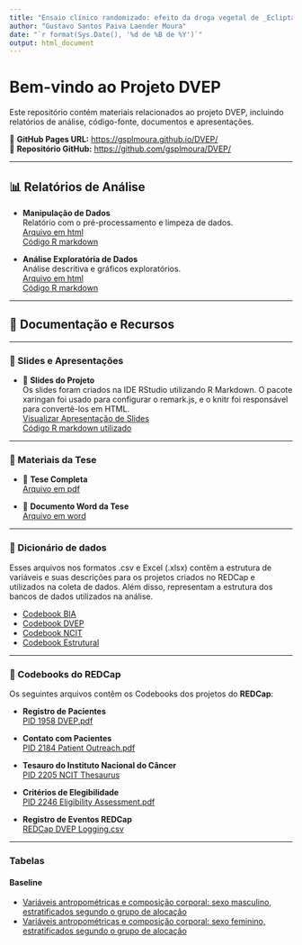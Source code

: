 ```yaml
---
title: "Ensaio clínico randomizado: efeito da droga vegetal de _Eclipta prostrata_ (L.) L. (_Asteraceae_) no ângulo de fase em adultos com obesidade grau I"
author: "Gustavo Santos Paiva Laender Moura"
date: "`r format(Sys.Date(), '%d de %B de %Y')`"
output: html_document
---
```


# Bem-vindo ao Projeto DVEP

Este repositório contém materiais relacionados ao projeto DVEP, incluindo relatórios de análise, código-fonte, documentos e apresentações.

🚀 **GitHub Pages URL:** [https://gsplmoura.github.io/DVEP/](https://gsplmoura.github.io/DVEP/) </br>
🚀 **Repositório GitHub:** [https://github.com/gsplmoura/DVEP/](https://github.com/gsplmoura/DVEP/)
 
---

## 📊 Relatórios de Análise

- **Manipulação de Dados**  
  Relatório com o pré-processamento e limpeza de dados.<br/>
  [Arquivo em html](1_DVEP.html)<br/>
  [Código R markdown](1_DVEP.Rmd)
  

- **Análise Exploratória de Dados**  
  Análise descritiva e gráficos exploratórios.<br/>
  [Arquivo em html](2_DVEP_Results.html)<br/>
  [Código R markdown](2_DVEP_Results.html)  

---

## 📂 Documentação e Recursos

---

### 📑 Slides e Apresentações

- 📢 **Slides do Projeto**  
  Os slides foram criados na IDE RStudio utilizando R Markdown. O pacote xaringan foi usado para configurar o remark.js, e o knitr foi responsável para convertê-los em HTML.
  <br/>[Visualizar Apresentação de Slides](Slides/Slides.html)
  <br/>[Código R markdown utilizado](Slides/Slides.Rmd)

---

### 📖 Materiais da Tese

- 📄 **Tese Completa**  
  [Arquivo em pdf](Docs/Tese%20Eclipta%20prostrata.pdf)

- 📄 **Documento Word da Tese**  
  [Arquivo em word](Docs/Thesis.docx)

---

### 📜 Dicionário de dados

Esses arquivos nos formatos .csv e Excel (.xlsx) contêm a estrutura de variáveis e suas descrições para os projetos criados no REDCap e utilizados na coleta de dados. Além disso, representam a estrutura dos bancos de dados utilizados na análise.

- [Codebook BIA](Codebooks/codebook_bia.xlsx)  
- [Codebook DVEP](Codebooks/codebook_dvep.xlsx)  
- [Codebook NCIT](Codebooks/codebook_ncit.csv)  
- [Codebook Estrutural](Codebooks/codebook_structure.csv)  

---

### 📜 Codebooks do REDCap

Os seguintes arquivos contêm os Codebooks dos projetos do **REDCap**:

- **Registro de Pacientes**  
  [PID 1958 DVEP.pdf](REDCap/PID%201958%20DVEP.pdf)

- **Contato com Pacientes**  
  [PID 2184 Patient Outreach.pdf](REDCap/PID%202184%20Patient%20outreach.pdf)

- **Tesauro do Instituto Nacional do Câncer**  
  [PID 2205 NCIT Thesaurus](REDCap/PID%202205%20National%20Cancer%20Institute%20Thesaurus%20%7C%20REDCap.pdf)

- **Critérios de Elegibilidade**  
  [PID 2246 Eligibility Assessment.pdf](REDCap/PID%202246%20Eligibility%20assessment.pdf)

- **Registro de Eventos REDCap**  
  [REDCap DVEP Logging.csv](REDCap/REDCap%20DVEP%20logging.csv)

---

### Tabelas

#### Baseline
- [Variáveis antropométricas e composição corporal: sexo masculino, estratificados segundo o grupo de alocação](Output/Baseline/Tables/bia_males.html)
- [Variáveis antropométricas e composição corporal: sexo feminino, estratificados segundo o grupo de alocação](Output/Baseline/Tables/bia_females.html)